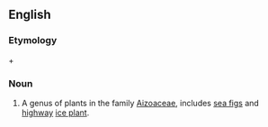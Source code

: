 ==English==

===Etymology===
{{Gr.}} {{term|καρπός|sc=Grek|lang=grc|tr=karpós||fruit}} + {{term|βρωτός|sc=Grek|lang=grc|tr=brōtós||edible}}

===Noun===
{{en-noun|-}}

# A genus of plants in the family [[Aizoaceae]], includes [[sea figs]] and [[highway]] [[ice plant]].